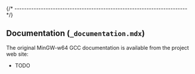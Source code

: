 
{/* ------------------------------------------------------------------------ */}

## Documentation (`_documentation.mdx`)

The original MinGW-w64 GCC documentation is available from the project web site:

- TODO
